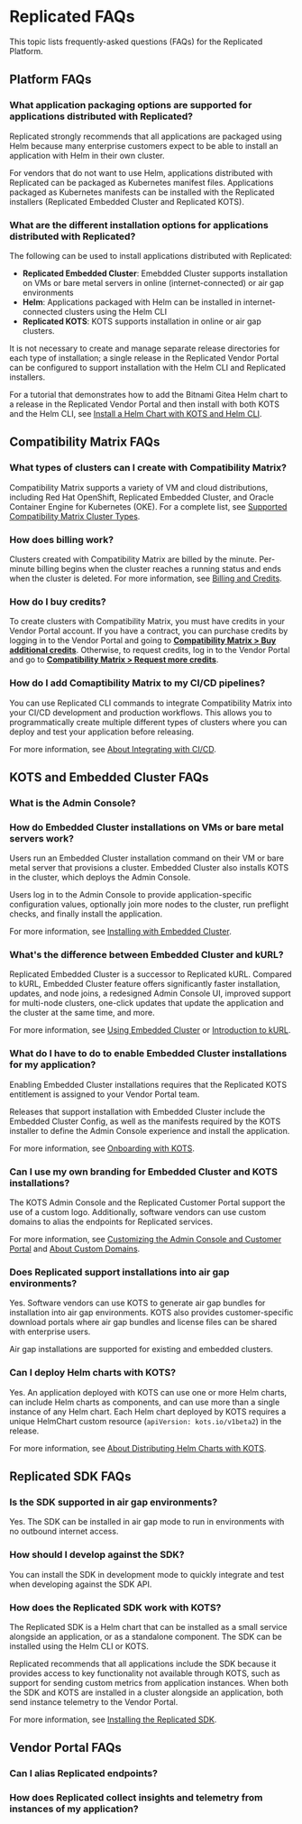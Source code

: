 
# Replicated FAQs

This topic lists frequently-asked questions (FAQs) for the Replicated Platform.

## Platform FAQs

### What application packaging options are supported for applications distributed with Replicated?

Replicated strongly recommends that all applications are packaged using Helm because many enterprise customers expect to be able to install an application with Helm in their own cluster.

<Helm/>

For vendors that do not want to use Helm, applications distributed with Replicated can be packaged as Kubernetes manifest files. Applications packaged as Kubernetes manifests can be installed with the Replicated installers (Replicated Embedded Cluster and Replicated KOTS).

### What are the different installation options for applications distributed with Replicated?

The following can be used to install applications distributed with Replicated:
* **Replicated Embedded Cluster**: Emebdded Cluster supports installation on VMs or bare metal servers in online (internet-connected) or air gap environments
* **Helm**: Applications packaged with Helm can be installed in internet-connected clusters using the Helm CLI 
* **Replicated KOTS**: KOTS supports installation in online or air gap clusters. 

It is not necessary to create and manage separate release directories for each type of installation; a single release in the Replicated Vendor Portal can be configured to support installation with the Helm CLI and Replicated installers.

For a tutorial that demonstrates how to add the Bitnami Gitea Helm chart to a release in the Replicated Vendor Portal and then install with both KOTS and the Helm CLI, see [Install a Helm Chart with KOTS and Helm CLI](/vendor/tutorial-kots-helm-setup).

## Compatibility Matrix FAQs

### What types of clusters can I create with Compatibility Matrix?

Compatibility Matrix supports a variety of VM and cloud distributions, including Red Hat OpenShift, Replicated Embedded Cluster, and Oracle Container Engine for Kubernetes (OKE). For a complete list, see [Supported Compatibility Matrix Cluster Types](/vendor/testing-supported-clusters).

### How does billing work?

Clusters created with Compatibility Matrix are billed by the minute. Per-minute billing begins when the cluster reaches a running status and ends when the cluster is deleted. For more information, see [Billing and Credits](/vendor/testing-about#billing-and-credits).

### How do I buy credits?

To create clusters with Compatibility Matrix, you must have credits in your Vendor Portal account. If you have a contract, you can purchase credits by logging in to the Vendor Portal and going to **[Compatibility Matrix > Buy additional credits](https://vendor.replicated.com/compatibility-matrix)**. Otherwise, to request credits, log in to the Vendor Portal and go to **[Compatibility Matrix > Request more credits](https://vendor.replicated.com/compatibility-matrix)**.

### How do I add Comaptibility Matrix to my CI/CD pipelines?

You can use Replicated CLI commands to integrate Compatibility Matrix into your CI/CD development and production workflows. This allows you to programmatically create multiple different types of clusters where you can deploy and test your application before releasing.

For more information, see [About Integrating with CI/CD](/vendor/ci-overview).

## KOTS and Embedded Cluster FAQs

### What is the Admin Console?

### How do Embedded Cluster installations on VMs or bare metal servers work?

Users run an Embedded Cluster installation command on their VM or bare metal server that provisions a cluster. Embedded Cluster also installs KOTS in the cluster, which deploys the Admin Console.

Users log in to the Admin Console to provide application-specific configuration values, optionally join more nodes to the cluster, run preflight checks, and finally install the application.

For more information, see [Installing with Embedded Cluster](/enterprise/installing-embedded).

### What's the difference between Embedded Cluster and kURL?

Replicated Embedded Cluster is a successor to Replicated kURL. Compared to kURL, Embedded Cluster feature offers significantly faster installation, updates, and node joins, a redesigned Admin Console UI, improved support for multi-node clusters, one-click updates that update the application and the cluster at the same time, and more.

For more information, see [Using Embedded Cluster](/vendor/embedded-overview) or [Introduction to kURL](/vendor/kurl-about).

### What do I have to do to enable Embedded Cluster installations for my application?

Enabling Embedded Cluster installations requires that the Replicated KOTS entitlement is assigned to your Vendor Portal team.

Releases that support installation with Embedded Cluster include the Embedded Cluster Config, as well as the manifests required by the KOTS installer to define the Admin Console experience and install the application.

For more information, see [Onboarding with KOTS](/vendor/distributing-workflow).

### Can I use my own branding for Embedded Cluster and KOTS installations?

The KOTS Admin Console and the Replicated Customer Portal support the use of a custom logo. Additionally, software vendors can use custom domains to alias the endpoints for Replicated services.

For more information, see [Customizing the Admin Console and Customer Portal](/vendor/admin-console-customize-app-icon) and [About Custom Domains](custom-domains).

### Does Replicated support installations into air gap environments?

Yes. Software vendors can use KOTS to generate air gap bundles for installation into air gap environments. KOTS also provides customer-specific download portals where air gap bundles and license files can be shared with enterprise users.

Air gap installations are supported for existing and embedded clusters.

### Can I deploy Helm charts with KOTS?

Yes. An application deployed with KOTS can use one or more Helm charts, can include Helm charts as components, and can use more than a single instance of any Helm chart. Each Helm chart deployed by KOTS requires a unique HelmChart custom resource (`apiVersion: kots.io/v1beta2`) in the release.

For more information, see [About Distributing Helm Charts with KOTS](/vendor/helm-native-about).

## Replicated SDK FAQs

### Is the SDK supported in air gap environments?

Yes. The SDK can be installed in air gap mode to run in environments with no outbound internet access.

### How should I develop against the SDK?

You can install the SDK in development mode to quickly integrate and test when developing against the SDK API.

### How does the Replicated SDK work with KOTS?

The Replicated SDK is a Helm chart that can be installed as a small service alongside an application, or as a standalone component. The SDK can be installed using the Helm CLI or KOTS.

Replicated recommends that all applications include the SDK because it provides access to key functionality not available through KOTS, such as support for sending custom metrics from application instances. When both the SDK and KOTS are installed in a cluster alongside an application, both send instance telemetry to the Vendor Portal.

For more information, see [Installing the Replicated SDK](/vendor/replicated-sdk-installing).

## Vendor Portal FAQs

### Can I alias Replicated endpoints?

### How does Replicated collect insights and telemetry from instances of my application?

